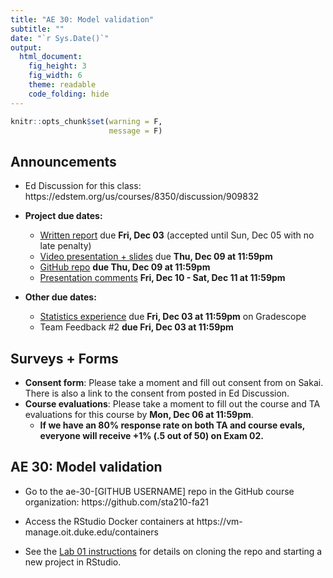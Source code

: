 ```yaml
---
title: "AE 30: Model validation" 
subtitle: ""
date: "`r Sys.Date()`"
output: 
  html_document: 
    fig_height: 3
    fig_width: 6
    theme: readable
    code_folding: hide
---
```


```r
knitr::opts_chunk$set(warning = F, 
                      message = F)
```


## Announcements

- Ed Discussion for this class: https://edstem.org/us/courses/8350/discussion/909832

- **Project due dates:** 
  - [Written report](https://sta210-fa21.netlify.app/project/#written-report) due **Fri, Dec 03** (accepted until Sun, Dec 05 with no late penalty)
  - [Video presentation + slides](https://sta210-fa21.netlify.app/project/#video-presentation--slides) due **Thu, Dec 09 at 11:59pm**
  - [GitHub repo](https://sta210-fa21.netlify.app/project/#reproducibility---organization) **due Thu, Dec 09 at 11:59pm**
  - [Presentation comments](https://sta210-fa21.netlify.app/project/#presentation-comments) **Fri, Dec 10 - Sat, Dec 11 at 11:59pm**
  
- **Other due dates:**
  - [Statistics experience](https://sta210-fa21.netlify.app/hw/stats-experience.html) due **Fri, Dec 03 at 11:59pm** on Gradescope
  - Team Feedback #2 **due Fri, Dec 03 at 11:59pm**

## Surveys + Forms

- **Consent form**: Please take a moment and fill out consent from on Sakai. There is also a link to the consent from posted in Ed Discussion.
- **Course evaluations**: Please take a moment to fill out the course and TA evaluations for this course by **Mon, Dec 06 at 11:59pm**. 
  - **If we have an 80% response rate on both TA and course evals, everyone will receive +1% (.5 out of 50) on Exam 02.**

##  AE 30: Model validation

- Go to the ae-30-[GITHUB USERNAME] repo in the GitHub course organization: https://github.com/sta210-fa21

- Access the RStudio Docker containers at https://vm-manage.oit.duke.edu/containers

- See the [Lab 01 instructions](https://sta210-fa21.netlify.app/labs/lab-01-ikea.html) for details on cloning the repo and starting a new project in RStudio.

